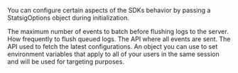 You can configure certain aspects of the SDKs behavior by passing a StatsigOptions object during initialization.

<ResponseField name="eventQueueMaxSize" type="Int" default="20">
  The maximum number of events to batch before flushing logs to the server.
</ResponseField>

<ResponseField name="eventQueueInternalMs" type="Double" default="10,000">
  How frequently to flush queued logs.
</ResponseField>

<ResponseField name="eventLoggingAPI" type="String" default="https://events.statsigapi.net/v1/rgstr">
  The API where all events are sent.
</ResponseField>

<ResponseField name="configSpecAPI" type="String" default="https://api.statsigcdn.com/v1/download_config_specs/">
  The API used to fetch the latest configurations.
</ResponseField>

<ResponseField name="environment" type="StatsigEnvironment" default="{}">
  An object you can use to set environment variables that apply to all of your users in the same session and will be used for targeting purposes.
</ResponseField>
